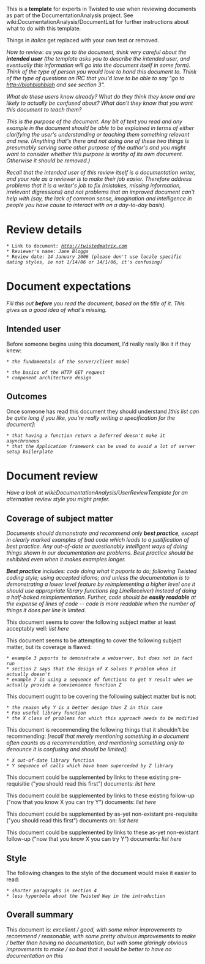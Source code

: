 This is a '''template''' for experts in Twisted to use when reviewing documents as part of the DocumentationAnalysis project. See wiki:DocumentationAnalysis/DocumentList for further instructions about what to do with this template.

Things in ''italics'' get replaced with your own text or removed.

''How to review: as you go to the document, think very careful about the '''intended user''' (the template asks you to describe the intended user, and eventually this information will go into the document itself in some form). Think of the type of person you would love to hand this document to. Think of the type of questions on IRC that you'd love to be able to say "go to http://blahblahblah and see section 3".''

''What do these users know already? What do they think they know and are likely to actually be confused about? What don't they know that you want this document to teach them?''

''This is the purpose of the document. Any bit of text you read and any example in the document should be able to be explained in terms of either clarifying the user's understanding or teaching them something relevant and new. (Anything that's there and not doing one of these two things is presumably serving some other purpose of the author's and you might want to consider whether this purpose is worthy of its own document. Otherwise it should be removed.)''

''Recall that the intended user of this review itself is a documentation writer, and your role as a reviewer is to make their job easier. Therefore address problems that it is a writer's job to fix (mistakes, missing information, irrelevant digressions) and not problems that an improved document can't help with (say, the lack of common sense, imagination and intelligence in people you have cause to interact with on a day-to-day basis).''

= Review details =

 * Link to document: ''http://twistedmatrix.com''
 * Reviewer's name: ''Jane Bloggs''
 * Review date: ''14 January 2006 (please don't use locale specific dating styles, ie not 1/14/06 or 14/1/06, it's confusing)''

= Document expectations =

''Fill this out '''before''' you read the document, based on the title of it. This gives us a good idea of what's missing.''

== Intended user ==

Before someone begins using this document, I'd really really like it if they knew:
 * ''the fundamentals of the server/client model''

 * ''the basics of the HTTP GET request''
 * ''component architecture design''

== Outcomes ==

Once someone has read this document they should understand ''[this list can be quite long if you like, you're really writing a specification for the document]'':
 * ''that having a function return a Deferred doesn't make it asynchronous''
 * ''that the Application framework can be used to avoid a lot of server setup boilerplate''

= Document review =

''Have a look at wiki:DocumentationAnalysis/UserReviewTemplate for an alternative review style you might prefer.''

== Coverage of subject matter ==

''Documents should demonstrate and recommend only '''best practice''', except in clearly marked examples of bad code which leads to a justification of best practice. Any out-of-date or questionably intelligent ways of doing things shown in our documentation are problems. Best practice should be exhibited even when it makes examples longer.'' 

'''''Best practice''' includes: code doing what it puports to do; following Twisted coding style; using accepted idioms; and unless the documentation is to demonstrating a lower level feature by reimplementing a higher level one it should use appropriate library functions (eg LineReceiver) instead of doing a half-baked reimplementation. Further, code should be '''easily readable''' at the expense of lines of code -- code is more readable when the number of things it does per line is limited.''

This document seems to cover the following subject matter at least acceptably well:
''list here''

This document seems to be attempting to cover the following subject matter, but its coverage is flawed:
 * ''example 3 puports to demonstrate a webserver, but does not in fact run''
 * ''section 2 says that the design of X solves Y problem when it actually doesn't''
 * ''example 7 is using a sequence of functions to get Y result when we actually provide a convienience function Z''

This document ought to be covering the following subject matter but is not:
 * ''the reason why Y is a better design than Z in this case''
 * ''Foo useful library function''
 * ''the X class of problems for which this approach needs to be modified''

This document is recommending the following things that it shouldn't be recommending: ''[recall that merely mentioning something in a document often counts as a recommendation, and mentioning something only to denounce it is confusing and should be limited]'':
 * ''X out-of-date library function''
 * ''Y sequence of calls which have been superceded by Z library''

This document could be supplemented by links to these existing pre-requisitie ("you should read this first") documents:
''list here''

This document could be supplemented by links to these existing follow-up ("now that you know X you can try Y") documents:
''list here''

This document could be supplemented by as-yet non-existant pre-requisite ("you should read this first") documents on:
''list here''

This document could be supplemented by links to these as-yet non-existant follow-up ("now that you know X you can try Y") documents:
''list here''

== Style ==
The following changes to the style of the document would make it easier to read:

 * ''shorter paragraphs in section 4''
 * ''less hyperbole about the Twisted Way in the introduction''

== Overall summary ==

This document is: ''excellent / good, with some minor improvements to recommend / reasonable, with some pretty obvious improvements to make / better than having no documentation, but with some glaringly obvious improvements to make / so bad that it would be better to have no documentation on this''